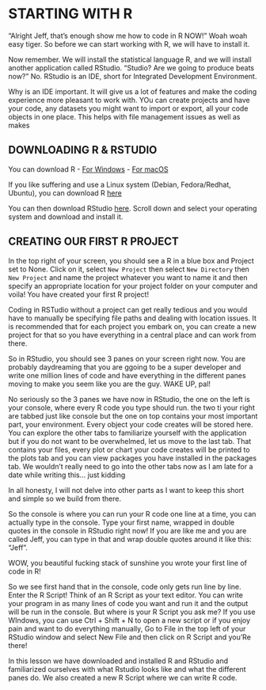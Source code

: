 # STARTING WITH R

"Alright Jeff, that's enough show me how to code in R NOW!" Woah woah easy
tiger. So before we can start working with R, we will have to install it. 

Now remember. We will install the statistical language R, and we will install
another application called RStudio. "Studio? Are we going to produce beats
now?" No. RStudio is an IDE, short for Integrated Development Environment.

Why is an IDE important. It will give us a lot of features and make the coding
experience more pleasant to work with. YOu can create projects and have your
code, any datasets you might want to import or export, all your code objects in
one place. This helps with file management issues as well as makes


## DOWNLOADING R & RSTUDIO
You can download R 
- [For Windows](https://cran.r-project.org/bin/windows/base/)
- [For macOS](https://cloud.r-project.org/bin/macosx/)

If you like suffering and use a Linux system (Debian, Fedora/Redhat, Ubuntu),
you can download R [here](https://cran.r-project.org/bin/linux/)


You can then download RStudio [here](https://posit.co/download/rstudio-desktop/). Scroll down and select your operating system and download and install it.


## CREATING OUR FIRST R PROJECT

In the top right of your screen, you should see a R in a blue box and Project set to None. Click on it, select `New Project` then select `New Directory` then `New Project` and name the project whatever you want to name it and then specify an appropriate location for your project folder on your computer and voila! You have created your first R project!

Coding in RSTudio without a project can get really tedious and you would have to manually be specifying file paths and dealing with location issues. It is recommended that for each project you embark on, you can create a new project for that so you have everything in a central place and can work from there.


So in RStudio, you should see 3 panes on your screen right now. You are probably daydreaming that you are ggoing to be a super developer and write one million lines of code and have everything in the different panes moving to make you seem like you are the guy. WAKE UP, pal!

No seriously so the 3 panes we have now in RStudio, the one on the left is your console, where every R code you type should run. the two ti your right are tabbed just like console but the one on top contains your most important part, your environment. Every object your code creates will be stored here. You can explore the other tabs to familiarize yourself with the application but if you do not want to be overwhelmed, let us move to the last tab. That contains your files, every plot or chart your code creates will be printed to the plots tab and you can view packages you have installed in the packages tab. We wouldn't really need to go into the other tabs now as I am late for a date while writing this... just kidding

[](files/img/programmer_gf.jpeg)

In all honesty, I will not delve into other parts as I want to keep this short and simple so we build from there.

So the console is where you can run your R code one line at a time, you can actually type in the console. Type your first name, wrapped in double quotes in the console in RStudio right now! If you are like me and you are called Jeff, you can type in that and wrap double quotes around it like this: "Jeff".

[](files/img/gifs/glass.gif)

WOW, you beautiful fucking stack of sunshine you wrote your first line of code in R!

So we see first hand that in the console, code only gets run line by line. Enter the R Script! Think of an R Script as your text editor. You can write your program in as many lines of code you want and run it and the output will be run in the console. But where is your R Script you ask me? If you use WIndows, you can use Ctrl + Shift + N to open a new script or if you enjoy pain and want to do everything manually, Go to File in the top left of your RStudio window and select New File and then click on R Script and you'Re there!





In this lesson we have downloaded and installed R and RStudio and familiarized ourselves with what Rstudio looks like and what the different panes do. We also created a new R Script where we can write R code.




